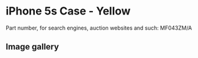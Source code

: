 
# iPhone 5s Case - Yellow

Part number, for search engines, auction websites and such: MF043ZM/A

## Image gallery

<div style={{ width: "768px" }}>
  <GalleryComponent
    images={[
      {
        original: "/everysource/MF043.png",
        thumbnail: "/everypreview/MF043.png",
      },
      {
        original: "/everysource/MF043_AV1_SILVER.png",
        thumbnail: "/everypreview/MF043_AV1_SILVER.png",
      },
      {
        original: "/everysource/MF043_AV1_SPACE_GRAY.png",
        thumbnail: "/everypreview/MF043_AV1_SPACE_GRAY.png",
      },
      {
        original: "/everysource/MF043_AV2.png",
        thumbnail: "/everypreview/MF043_AV2.png",
      }
    ]}
  />
</div>